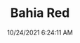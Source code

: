 ---
width: 4000
height: 2667
title: Bahia Red
description: 1973 Porsche 911S in Bahia Red
date: 10/24/2021 6:24:11 AM
cameraMake: Sony
cameraModel: ILCE-7M3
lens: ZEISS Batis 1.8/85
settingsfStop: f/1.8
settingsISO: ISO 800
settingsShutter: 1/100
settingsFocalLength: 85 mm
---